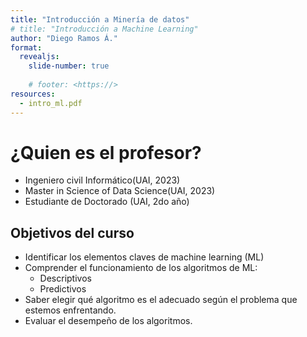 ```yaml
---
title: "Introducción a Minería de datos"
# title: "Introducción a Machine Learning"
author: "Diego Ramos Á."
format:
  revealjs: 
    slide-number: true
    
    # footer: <https://>
resources: 
  - intro_ml.pdf
---
```


# ¿Quien es el profesor?

* Ingeniero civil Informático(UAI, 2023)
* Master in Science of Data Science(UAI, 2023)
* Estudiante de Doctorado (UAI, 2do año)

## Objetivos del curso
- Identificar los elementos claves de machine learning (ML)
- Comprender el funcionamiento de los algoritmos de ML:
  - Descriptivos
  - Predictivos
- Saber elegir qué algoritmo es el adecuado según el problema que estemos enfrentando.
- Evaluar el desempeño de los algoritmos.